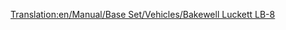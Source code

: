 [[Translation:en/Manual/Base Set/Vehicles/Bakewell Luckett LB-8]]

{{de/Flugzeug|Name=Bakewell Luckett LB-8
|Image=[[File:en/McDonnellDouglasDC-8.png|Bakewell Luckett LB-8]]
|Kosten=36,914 (73.828)
|Geschwindigkeit=947 (592)
|Jährlich=6,750 (13.500)
|Erschienen=1958 
|Lebensdauer=23
|Kapazität=200 Passagiere & 30 Säcke Post
|Beschreibung=Dies ist das erste viermotorige Flugzeug des Spiels. Es hat eine sehr große Kapazität aber wird nur schwer auf kleinen Flughäfen landen können.
|Entsprechend=[http://de.wikipedia.org/wiki/Douglas_DC-8 McDonnell Douglas DC-8]
}}